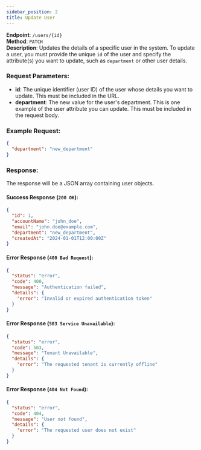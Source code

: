 ```yaml
---
sidebar_position: 2
title: Update User
---
```


**Endpoint**: `/users/{id}`  
**Method**: `PATCH`  
**Description**: Updates the details of a specific user in the system. To update a user, you must provide the unique `id` of the user and specify the attribute(s) you want to update, such as `department` or other user details.

### Request Parameters:
- **id**: The unique identifier (user ID) of the user whose details you want to update. This must be included in the URL.
- **department**: The new value for the user's department. This is one example of the user attribute you can update. This must be included in the request body.

### Example Request:
```json
{
  "department": "new_department"
}
```

### Response:
The response will be a JSON array containing user objects.

#### Success Response (`200 OK`):
```json
{
  "id": 1,
  "accountName": "john_doe",
  "email": "john.doe@example.com",
  "department": "new_department",  
  "createdAt": "2024-01-01T12:00:00Z"
}
```

#### Error Response (`400 Bad Request`):
```json
{
  "status": "error",
  "code": 400,
  "message": "Authentication failed",
  "details": {
    "error": "Invalid or expired authentication token"
  }
}
```

#### Error Response (`503 Service Unavailable`):
```json
{
  "status": "error",
  "code": 503,
  "message": "Tenant Unavailable",
  "details": {
    "error": "The requested tenant is currently offline"
  }
}
```

#### Error Response (`404 Not Found`):
```json
{
  "status": "error",
  "code": 404,
  "message": "User not found",
  "details": {
    "error": "The requested user does not exist"
  }
}
```
